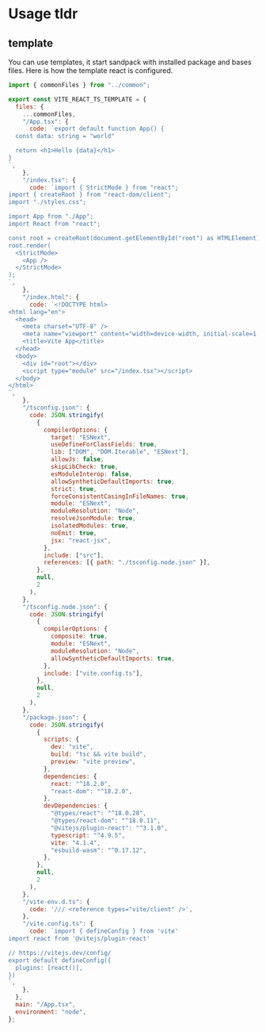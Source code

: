 # Usage tldr

## template 

You can use templates, it start sandpack with installed package and bases files.
Here is how the template react is configured.

```js
import { commonFiles } from "../common";

export const VITE_REACT_TS_TEMPLATE = {
  files: {
    ...commonFiles,
    "/App.tsx": {
      code: `export default function App() {
  const data: string = "world"

  return <h1>Hello {data}</h1>
}
`,
    },
    "/index.tsx": {
      code: `import { StrictMode } from "react";
import { createRoot } from "react-dom/client";
import "./styles.css";

import App from "./App";
import React from "react";

const root = createRoot(document.getElementById("root") as HTMLElement);
root.render(
  <StrictMode>
    <App />
  </StrictMode>
);
`,
    },
    "/index.html": {
      code: `<!DOCTYPE html>
<html lang="en">
  <head>
    <meta charset="UTF-8" />
    <meta name="viewport" content="width=device-width, initial-scale=1.0" />
    <title>Vite App</title>
  </head>
  <body>
    <div id="root"></div>
    <script type="module" src="/index.tsx"></script>
  </body>
</html>
`,
    },
    "/tsconfig.json": {
      code: JSON.stringify(
        {
          compilerOptions: {
            target: "ESNext",
            useDefineForClassFields: true,
            lib: ["DOM", "DOM.Iterable", "ESNext"],
            allowJs: false,
            skipLibCheck: true,
            esModuleInterop: false,
            allowSyntheticDefaultImports: true,
            strict: true,
            forceConsistentCasingInFileNames: true,
            module: "ESNext",
            moduleResolution: "Node",
            resolveJsonModule: true,
            isolatedModules: true,
            noEmit: true,
            jsx: "react-jsx",
          },
          include: ["src"],
          references: [{ path: "./tsconfig.node.json" }],
        },
        null,
        2
      ),
    },
    "/tsconfig.node.json": {
      code: JSON.stringify(
        {
          compilerOptions: {
            composite: true,
            module: "ESNext",
            moduleResolution: "Node",
            allowSyntheticDefaultImports: true,
          },
          include: ["vite.config.ts"],
        },
        null,
        2
      ),
    },
    "/package.json": {
      code: JSON.stringify(
        {
          scripts: {
            dev: "vite",
            build: "tsc && vite build",
            preview: "vite preview",
          },
          dependencies: {
            react: "^18.2.0",
            "react-dom": "^18.2.0",
          },
          devDependencies: {
            "@types/react": "^18.0.28",
            "@types/react-dom": "^18.0.11",
            "@vitejs/plugin-react": "^3.1.0",
            typescript: "^4.9.5",
            vite: "4.1.4",
            "esbuild-wasm": "^0.17.12",
          },
        },
        null,
        2
      ),
    },
    "/vite-env.d.ts": {
      code: '/// <reference types="vite/client" />',
    },
    "/vite.config.ts": {
      code: `import { defineConfig } from 'vite'
import react from '@vitejs/plugin-react'

// https://vitejs.dev/config/
export default defineConfig({
  plugins: [react()],
})
`,
    },
  },
  main: "/App.tsx",
  environment: "node",
};
```